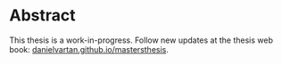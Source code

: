 # Abstract

::: {.callout-warning}
This thesis is a work-in-progress. Follow new updates at the thesis web book: [danielvartan.github.io/mastersthesis](https://danielvartan.github.io/mastersthesis).
:::
